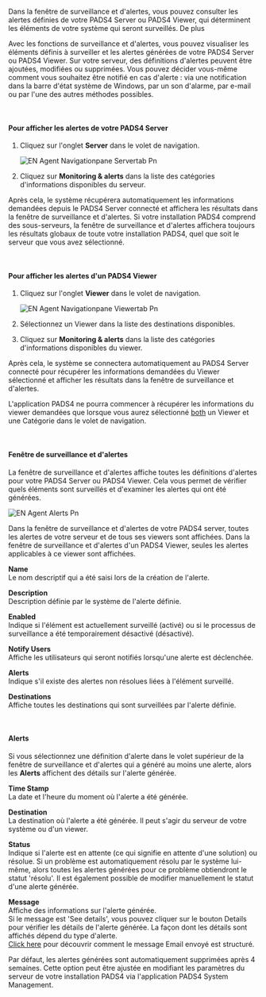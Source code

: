 Dans la fenêtre de surveillance et d'alertes, vous pouvez consulter les alertes définies de votre PADS4 Server ou PADS4 Viewer, qui déterminent les éléments de votre système qui seront surveillés. De plus

Avec les fonctions de surveillance et d'alertes, vous pouvez visualiser les éléments définis à surveiller et les alertes générées de votre PADS4 Server ou PADS4 Viewer. Sur votre serveur, des définitions d'alertes peuvent être ajoutées, modifiées ou supprimées. Vous pouvez décider vous-même comment vous souhaitez être notifié en cas d'alerte : via une notification dans la barre d'état système de Windows, par un son d'alarme, par e-mail ou par l'une des autres méthodes possibles.

 

#### **Pour afficher les alertes de votre PADS4 Server**

1. Cliquez sur l'onglet **Server** dans le volet de navigation.

   ![EN Agent Navigationpane Servertab Pn](/images/digital-signage/windows-applications/agent/remote-management-and-monitoring/EN-Agent-Navigationpane-Servertab.png)
2. Cliquez sur **Monitoring & alerts** dans la liste des catégories d'informations disponibles du serveur.

Après cela, le système récupérera automatiquement les informations demandées depuis le PADS4 Server connecté et affichera les résultats dans la fenêtre de surveillance et d'alertes. Si votre installation PADS4 comprend des sous-serveurs, la fenêtre de surveillance et d'alertes affichera toujours les résultats globaux de toute votre installation PADS4, quel que soit le serveur que vous avez sélectionné.

 

#### **Pour afficher les alertes d'un PADS4 Viewer**

1. Cliquez sur l'onglet **Viewer** dans le volet de navigation.

   ![EN Agent Navigationpane Viewertab Pn](/images/digital-signage/windows-applications/agent/remote-management-and-monitoring/EN-Agent-Navigationpane-Viewertab.png)
2. Sélectionnez un Viewer dans la liste des destinations disponibles.
3. Cliquez sur **Monitoring & alerts** dans la liste des catégories d'informations disponibles du viewer.

Après cela, le système se connectera automatiquement au PADS4 Server connecté pour récupérer les informations demandées du Viewer sélectionné et afficher les résultats dans la fenêtre de surveillance et d'alertes.

<Warning>
  L'application PADS4 ne pourra commencer à récupérer les informations du viewer demandées que lorsque vous aurez sélectionné <u>both</u> un Viewer et une Catégorie dans le volet de navigation.
</Warning>

 

#### **Fenêtre de surveillance et d'alertes**

La fenêtre de surveillance et d'alertes affiche toutes les définitions d'alertes pour votre PADS4 Server ou PADS4 Viewer. Cela vous permet de vérifier quels éléments sont surveillés et d'examiner les alertes qui ont été générées.

![EN Agent Alerts Pn](/images/digital-signage/windows-applications/agent/monitoring-and-alerts/EN-Agent-Alerts.png)

Dans la fenêtre de surveillance et d'alertes de votre PADS4 server, toutes les alertes de votre serveur et de tous ses viewers sont affichées. Dans la fenêtre de surveillance et d'alertes d'un PADS4 Viewer, seules les alertes applicables à ce viewer sont affichées.

**Name**\
Le nom descriptif qui a été saisi lors de la création de l'alerte.

**Description**\
Description définie par le système de l'alerte définie.

**Enabled**\
Indique si l'élément est actuellement surveillé (activé) ou si le processus de surveillance a été temporairement désactivé (désactivé).

**Notify Users**\
Affiche les utilisateurs qui seront notifiés lorsqu'une alerte est déclenchée.

**Alerts**\
Indique s'il existe des alertes non résolues liées à l'élément surveillé.

**Destinations**\
Affiche toutes les destinations qui sont surveillées par l'alerte définie.

 

#### **Alerts**

Si vous sélectionnez une définition d'alerte dans le volet supérieur de la fenêtre de surveillance et d'alertes qui a généré au moins une alerte, alors les **Alerts** affichent des détails sur l'alerte générée.

**Time Stamp**\
La date et l'heure du moment où l'alerte a été générée.

**Destination**\
La destination où l'alerte a été générée. Il peut s'agir du serveur de votre système ou d'un viewer.

**Status**\
Indique si l'alerte est en attente (ce qui signifie en attente d'une solution) ou résolue. Si un problème est automatiquement résolu par le système lui-même, alors toutes les alertes générées pour ce problème obtiendront le statut 'résolu'. Il est également possible de modifier manuellement le statut d'une alerte générée.

**Message**\
Affiche des informations sur l'alerte générée.\
Si le message est 'See details', vous pouvez cliquer sur le bouton Details pour vérifier les détails de l'alerte générée. La façon dont les détails sont affichés dépend du type d'alerte.\
[Click here](https://pads4documentation.blob.core.windows.net/agent/Content/Remote%20management%20and%20monitoring/Monitoring%20&%20alerts/Email%20Alert%20structure.htm) pour découvrir comment le message Email envoyé est structuré.

<Tip>
  Par défaut, les alertes générées sont automatiquement supprimées après 4 semaines. Cette option peut être ajustée en modifiant les paramètres du serveur de votre installation PADS4 via l'application PADS4 System Management.
</Tip>
